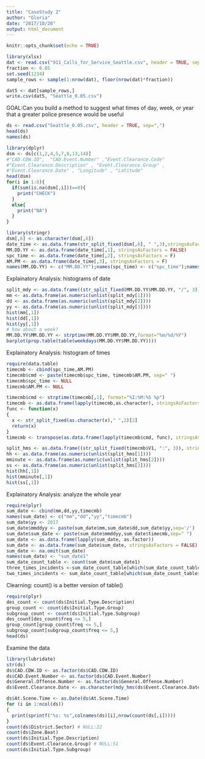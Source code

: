 ```yaml
---
title: "CaseStudy 2"
author: "Gloria"
date: "2017/10/20"
output: html_document
---
```


```r
knitr::opts_chunk$set(echo = TRUE)
```

```r
library(xlsx)
dat <- read.csv("911_Calls_for_Service_Seattle.csv", header = TRUE, sep = ",")
fraction <- 0.05
set.seed(1234)
sample_rows <- sample(1:nrow(dat), floor(nrow(dat)*fraction))

dat5 <- dat[sample_rows,]
write.csv(dat5, "Seattle_0.05.csv")

```

GOAL:Can you build a method to suggest what times of day, week, or year that a greater police presence would be useful
```r
ds <- read.csv("Seattle_0.05.csv", header = TRUE, sep=",")
head(ds)
names(ds)
```

```r
library(dplyr)
dsm <- ds[c(1,2,4,5,7,8,13,14)]
#"CAD.CDW.ID",  "CAD.Event.Number" ,"Event.Clearance.Code" 
#"Event.Clearance.Description" , "Event.Clearance.Group" ,
#"Event.Clearance.Date" , "Longitude" , "Latitude"
head(dsm)
for(i in 1:8){
  if(sum(is.na(dsm[,i]))==0){
    print("CHECK")
  }
  else{
    print("NA")
  }
}

library(stringr)
dsm[,6] <- as.character(dsm[,6])
date_time <- as.data.frame(str_split_fixed(dsm[,6], " ",3),stringsAsFactors = FALSE)
MM.DD.YY <- as.data.frame(date_time[,1], stringsAsFactors = FALSE)
spc_time <- as.data.frame(date_time[,2], stringsAsFactors = F)
AM.PM <- as.data.frame(date_time[,3], stringsAsFactors = F)
names(MM.DD.YY) <- c("MM.DD.YY");names(spc_time) <- c("spc_time");names(AM.PM) <- c("AM.PM");
```

Explainatory Analysis: histograms of date
```r
split_mdy <- as.data.frame((str_split_fixed(MM.DD.YY$MM.DD.YY, "/", 3)), stringsAsFactors = FALSE)
mm <- as.data.frame(as.numeric(unlist(split_mdy[1])))
dd <- as.data.frame(as.numeric(unlist(split_mdy[2])))
yy <- as.data.frame(as.numeric(unlist(split_mdy[3])))
hist(mm[,1])
hist(dd[,1])
hist(yy[,1])
# how about a week?
MM.DD.YY$MM.DD.YY <- strptime(MM.DD.YY$MM.DD.YY,format="%m/%d/%Y")
barplot(prop.table(table(weekdays(MM.DD.YY$MM.DD.YY))))
```
Explainatory Analysis: histogram of times
```r
require(data.table)
timecmb <- cbind(spc_time,AM.PM)
timecmb$cmd <- paste(timecmb$spc_time, timecmb$AM.PM, sep=" ")
timecmb$spc_time <- NULL
timecmb$AM.PM <- NULL

timecmb$cmd <- strptime(timecmb[,1], format="%I:%M:%S %p")
timecmb <- as.data.frame(lapply(timecmb,as.character), stringsAsFactors = FALSE)
func <- function(x)
{
  x <- str_split_fixed(as.character(x)," ",2)[2]
  return(x)
}
timecmb <- transpose(as.data.frame(lapply(timecmb$cmd, func), stringsAsFactors = FALSE))

split_hms <- as.data.frame((str_split_fixed(timecmb$V1, ":", 3)), stringsAsFactors = FALSE)
hh <- as.data.frame(as.numeric(unlist(split_hms[1])))
mminute <- as.data.frame(as.numeric(unlist(split_hms[2])))
ss <- as.data.frame(as.numeric(unlist(split_hms[3])))
hist(hh[,1])
hist(mminute[,1])
hist(ss[,1])
```
Explainatory Analysis: analyze the whole year
```r
require(plyr)
sum_date <- cbind(mm,dd,yy,timecmb)
names(sum_date) <- c("mm","dd","yy","timecmb")
sum_date$yy <- 2017
sum_date$mmddyy <- paste(sum_date$mm,sum_date$dd,sum_date$yy,sep='/')
sum_date$sum_date <- paste(sum_date$mmddyy,sum_date$timecmb,sep=" ")
sum_date <- as.data.frame(lapply(sum_date, as.factor))
sum_date <- as.data.frame(sum_date$sum_date, stringsAsFactors = FALSE)
sum_date <- na.omit(sum_date)
names(sum_date) <- "sum_date1"
sum_date_count_table <- count(sum_date$sum_date1)
three_times_incidents <-sum_date_count_table[which(sum_date_count_table$freq > 2),]
two_times_incidents <- sum_date_count_table[which(sum_date_count_table$freq == 2),]
```
Clearning: count() is a better version of table()
```r
require(plyr)
des_count <- count(ds$Initial.Type.Description)
group_count <- count(ds$Initial.Type.Group)
subgroup_count <- count(ds$Initial.Type.Subgroup)
des_count[des_count$freq <= 5,]
group_count[group_count$freq <= 5,]
subgroup_count[subgroup_count$freq <= 5,]
head(ds)
```
Examine the data
```r
library(lubridate)
str(ds)
ds$CAD.CDW.ID <- as.factor(ds$CAD.CDW.ID)
ds$CAD.Event.Number <- as.factor(ds$CAD.Event.Number)
ds$General.Offense.Number <- as.factor(ds$General.Offense.Number)
ds$Event.Clearance.Date <- as.character(mdy_hms(ds$Event.Clearance.Date, tz=''))

ds$At.Scene.Time <- as.Date(ds$At.Scene.Time)
for (i in 1:ncol(ds))
{
  print(sprintf("%s: %s",colnames(ds)[i],nrow(count(ds[,i]))))
}
count(ds$District.Sector) # NULL:22
count(ds$Zone.Beat)
count(ds$Initial.Type.Description)
count(ds$Event.Clearance.Group) # NULL:51
count(ds$Initial.Type.Subgroup)
```
